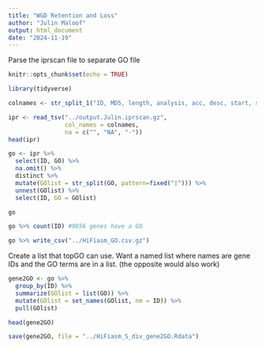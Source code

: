 ```yaml
---
title: "WGD Retention and Loss"
author: "Julin Maloof"
output: html_document
date: "2024-11-19"
---
```


Parse the iprscan file to separate GO file

```r
knitr::opts_chunk$set(echo = TRUE)
```

```r
library(tidyverse)
```

```r
colnames <- str_split_1("ID, MD5, length, analysis, acc, desc, start, stop, score, status, date, IPR.acc, IPR.desc, GO, pathway", pattern=", ")

ipr <- read_tsv("../output.Julin.iprscan.gz",
                col_names = colnames,
                na = c("", "NA", "-"))
head(ipr)
```

```r
go <- ipr %>%
  select(ID, GO) %>%
  na.omit() %>%
  distinct %>%
  mutate(GOlist = str_split(GO, pattern=fixed("|"))) %>%
  unnest(GOlist) %>%
  select(ID, GO = GOlist)

go

go %>% count(ID) #9856 genes have a GO
```

```r
go %>% write_csv("../HiFiasm_GO.csv.gz")
```

Create a list that topGO can use.  Want a named list where names are gene IDs and the GO terms are in a list.  (the opposite would also work)

```r
gene2GO <- go %>%
  group_by(ID) %>%
  summarize(GOlist = list(GO)) %>%
  mutate(GOlist = set_names(GOlist, nm = ID)) %>%
  pull(GOlist)

head(gene2GO)
```

```r
save(gene2GO, file = "../HiFiasm_S_div_gene2GO.Rdata")
```


